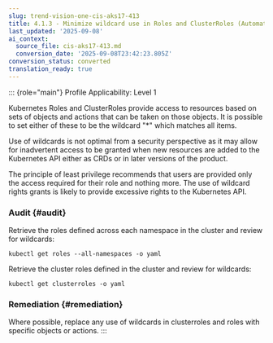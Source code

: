 ```yaml
---
slug: trend-vision-one-cis-aks17-413
title: 4.1.3 - Minimize wildcard use in Roles and ClusterRoles (Automated)
last_updated: '2025-09-08'
ai_context:
  source_file: cis-aks17-413.md
  conversion_date: '2025-09-08T23:42:23.805Z'
conversion_status: converted
translation_ready: true
---
```


::: {role="main"}
Profile Applicability: Level 1

Kubernetes Roles and ClusterRoles provide access to resources based on sets of objects and actions that can be taken on those objects. It is possible to set either of these to be the wildcard "\*" which matches all items.

Use of wildcards is not optimal from a security perspective as it may allow for inadvertent access to be granted when new resources are added to the Kubernetes API either as CRDs or in later versions of the product.

The principle of least privilege recommends that users are provided only the access required for their role and nothing more. The use of wildcard rights grants is likely to provide excessive rights to the Kubernetes API.

### Audit {#audit}

Retrieve the roles defined across each namespace in the cluster and review for wildcards:

``` codeblock
kubectl get roles --all-namespaces -o yaml
```

Retrieve the cluster roles defined in the cluster and review for wildcards:

``` codeblock
kubectl get clusterroles -o yaml
```

### Remediation {#remediation}

Where possible, replace any use of wildcards in clusterroles and roles with specific objects or actions.
:::
